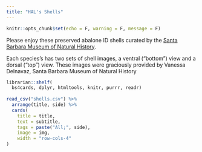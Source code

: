 ```yaml
---
title: "HAL's Shells"
---
```


```r
knitr::opts_chunk$set(echo = F, warning = F, message = F)
```

Please enjoy these preserved abalone ID shells curated by the [Santa Barbara Museum of Natural History](https://www.sbnature.org/){target="_blank"}.

Each species's has two sets of shell images, a ventral ("bottom") view and a dorsal ("top") view. These images were graciously provided by Vanessa Delnavaz, Santa Barbara Museum of Natural History

```r
librarian::shelf(
  bs4cards, dplyr, htmltools, knitr, purrr, readr)
  
read_csv("shells.csv") %>% 
  arrange(title, side) %>% 
  cards(
    title = title,
    text = subtitle, 
    tags = paste("All;", side),
    image = img,
    width = "row-cols-4"
)
```
